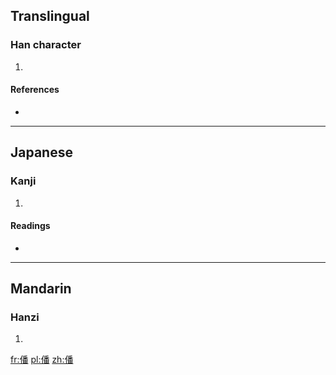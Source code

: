 ==Translingual==

===Han character===
{{Han char|rn=9|rad=人|as=12|sn=14|four=2226<sub>9</sub>|canj=人竹木田 (OHDW)|ids=⿰[[亻]][[番]]}}

# {{defn|Han|sort=人12}}

====References====
* {{Han ref|kx=0117.040|dkj=01107|dj=0248.100|hdz=10220.110|uh=50E0|ud=20704|bh=E0FE|bd=57598}}

----

==Japanese==

===Kanji===
{{ja-kanji|grade=|rs=人12}}

# {{defn|lang=ja|sort=人12}}

====Readings====
* {{ja-readings|on=[[ふぁん]] (fan)|kun=}}

----

==Mandarin==

===Hanzi===
{{cmn-hanzi|pin=[[fān]] ([[fan1]])|wg=fan<sup>1</sup>}}

# {{defn|lang=cmn|sort=人12}}

[[fr:僠]]
[[pl:僠]]
[[zh:僠]]